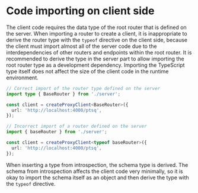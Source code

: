 # Code importing on client side

The client code requires the data type of the root router that is defined on the server.
When importing a router to create a client, it is inappropriate to derive the router type with the `typeof` directive on the client side, because the client must import almost all of the server code due to the interdependencies of other routers and endpoints within the root router.
It is recommended to derive the type in the server part to allow importing the root router type as a development dependency.
Importing the TypeScript type itself does not affect the size of the client code in the runtime environment.

```ts copy
// Correct import of the router type defined on the server
import type { BaseRouter } from './server';

const client = createProxyClient<BaseRouter>({
  url: 'http://localhost:4000/ptsq',
});

// Incorrect import of a router defined on the server
import { baseRouter } from './server';

const client = createProxyClient<typeof baseRouter>({
  url: 'http://localhost:4000/ptsq',
});
```

When inserting a type from introspection, the schema type is derived.
The schema from introspection affects the client code very minimally, so it is okay to import the schema itself as an object and then derive the type with the `typeof` directive.
